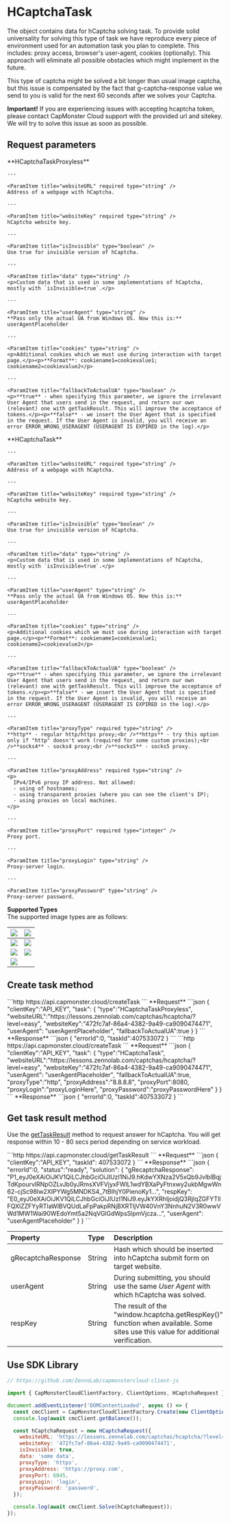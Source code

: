 ﻿---
sidebar_position: 4
sidebar_label: HCaptchaTask
---


# HCaptchaTask
The object contains data for hCaptcha solving task. To provide solid universality for solving this type of task we have reproduce every piece of environment used for an automation task you plan to complete. This includes: proxy access, browser's user-agent, cookies (optionally). This approach will eliminate all possible obstacles which might implement in the future.

This type of captcha might be solved a bit longer than usual image captcha, but this issue is compensated by the fact that g-captcha-response value we send to you is valid for the next 60 seconds after we solves your Captcha.

**Important!** If you are experiencing issues with accepting hcaptcha token, please contact CapMonster Cloud support with the provided url and sitekey. We will try to solve this issue as soon as possible.

## Request parameters

<Tabs className="full-width-tabs filled-tabs" groupId="captcha-type">
<TabItem value="proxyless" label="HCaptchaTaskProxyless (without proxy)" default className="bordered-panel">
    <ParamItem title="type" required type="string" />
    **HCaptchaTaskProxyless**

    ---

    <ParamItem title="websiteURL" required type="string" />
    Address of a webpage with hCaptcha.

    ---

    <ParamItem title="websiteKey" required type="string" />
    hCaptcha website key.

    ---

    <ParamItem title="isInvisible" type="boolean" />
    Use true for invisible version of hCaptcha.

    ---

    <ParamItem title="data" type="string" />
    <p>Custom data that is used in some implementations of hCaptcha, mostly with `isInvisible=true`.</p>

    ---

    <ParamItem title="userAgent" type="string" />
    **Pass only the actual UA from Windows OS. Now this is:** userAgentPlaceholder

    ---

    <ParamItem title="cookies" type="string" />
    <p>Additional cookies which we must use during interaction with target page.</p><p>**Format**: cookiename1=cookievalue1; cookiename2=cookievalue2</p>

    ---

    <ParamItem title="fallbackToActualUA" type="boolean" />
    <p>**true** - when specifying this parameter, we ignore the irrelevant User Agent that users send in the request, and return our own (relevant) one with getTaskResult. This will improve the acceptance of tokens.</p><p>**false** - we insert the User Agent that is specified in the request. If the User Agent is invalid, you will receive an error ERROR_WRONG_USERAGENT (USERAGENT IS EXPIRED in the log).</p>

  </TabItem>
  <TabItem value="proxy" label="HCaptchaTask (using proxy)" className="bordered-panel">
    <ParamItem title="type" required type="string" />
    **HCaptchaTask**

    ---

    <ParamItem title="websiteURL" required type="string" />
    Address of a webpage with hCaptcha.

    ---

    <ParamItem title="websiteKey" required type="string" />
    hCaptcha website key.

    ---

    <ParamItem title="isInvisible" type="boolean" />
    Use true for invisible version of hCaptcha.

    ---

    <ParamItem title="data" type="string" />
    <p>Custom data that is used in some implementations of hCaptcha, mostly with `isInvisible=true`.</p>

    ---

    <ParamItem title="userAgent" type="string" />
    **Pass only the actual UA from Windows OS. Now this is:** userAgentPlaceholder

    ---

    <ParamItem title="cookies" type="string" />
    <p>Additional cookies which we must use during interaction with target page.</p><p>**Format**: cookiename1=cookievalue1; cookiename2=cookievalue2</p>

    ---

    <ParamItem title="fallbackToActualUA" type="boolean" />
    <p>**true** - when specifying this parameter, we ignore the irrelevant User Agent that users send in the request, and return our own (relevant) one with getTaskResult. This will improve the acceptance of tokens.</p><p>**false** - we insert the User Agent that is specified in the request. If the User Agent is invalid, you will receive an error ERROR_WRONG_USERAGENT (USERAGENT IS EXPIRED in the log).</p>

    ---

    <ParamItem title="proxyType" required type="string" />
    **http** - regular http/https proxy;<br />**https** - try this option only if "http" doesn't work (required for some custom proxies);<br />**socks4** - socks4 proxy;<br />**socks5** - socks5 proxy.

    ---

    <ParamItem title="proxyAddress" required type="string" />
    <p>
      IPv4/IPv6 proxy IP address. Not allowed:
      - using of hostnames;
      - using transparent proxies (where you can see the client's IP);
      - using proxies on local machines.
    </p>

    ---

    <ParamItem title="proxyPort" required type="integer" />
    Proxy port.

    ---

    <ParamItem title="proxyLogin" type="string" />
    Proxy-server login.

    ---

    <ParamItem title="proxyPassword" type="string" />
    Proxy-server password.

  </TabItem>
  
</Tabs>

**Supported Types**<br/>
The supported image types are as follows:

|![](./images/hcaptcha-task/Aspose.Words.fa5d4495-c9e9-41f5-8cb9-c4b900b4bbcf.001.png)|![](./images/hcaptcha-task/Aspose.Words.fa5d4495-c9e9-41f5-8cb9-c4b900b4bbcf.002.png)|
| :- | :- |
|![](./images/hcaptcha-task/Aspose.Words.fa5d4495-c9e9-41f5-8cb9-c4b900b4bbcf.003.png)|![](./images/hcaptcha-task/Aspose.Words.fa5d4495-c9e9-41f5-8cb9-c4b900b4bbcf.004.png)|
|![](./images/hcaptcha-task/Aspose.Words.fa5d4495-c9e9-41f5-8cb9-c4b900b4bbcf.005.png)|![](./images/hcaptcha-task/Aspose.Words.fa5d4495-c9e9-41f5-8cb9-c4b900b4bbcf.006.png)|
|![](./images/hcaptcha-task/25940532.png)|


## Create task method

<Tabs className="full-width-tabs filled-tabs request-tabs" groupId="captcha-type">
<TabItem value="proxyless" label="HCaptchaTaskProxyless (without proxy)" default className="method-panel">
    <MethodItem>
      ```http
      https://api.capmonster.cloud/createTask
      ```
    </MethodItem>
<MethodDescription>
**Request**
```json
{
    "clientKey":"API_KEY",
    "task":
    {
        "type":"HCaptchaTaskProxyless",
        "websiteURL":"https://lessons.zennolab.com/captchas/hcaptcha/?level=easy",
        "websiteKey":"472fc7af-86a4-4382-9a49-ca9090474471",
        "userAgent": "userAgentPlaceholder",
        "fallbackToActualUA":true
    }
}
```
**Response**
```json
{
  "errorId":0,
  "taskId":407533072
}
```

</MethodDescription>
  </TabItem>
  <TabItem value="proxy" label="HCaptchaTask (using proxy)" className="method-panel">
<MethodItem>
  ```http
  https://api.capmonster.cloud/createTask
  ```
</MethodItem>
<MethodDescription>
**Request**
```json
{
    "clientKey":"API_KEY",
    "task":
    {
        "type":"HCaptchaTask",
        "websiteURL":"https://lessons.zennolab.com/captchas/hcaptcha/?level=easy",
        "websiteKey":"472fc7af-86a4-4382-9a49-ca9090474471",
        "userAgent": "userAgentPlaceholder",
        "fallbackToActualUA":true,
        "proxyType":"http",
        "proxyAddress":"8.8.8.8",
        "proxyPort":8080,
        "proxyLogin":"proxyLoginHere",
        "proxyPassword":"proxyPasswordHere"
    }
}
```
**Response**
```json
{
  "errorId":0,
  "taskId":407533072
}
```
</MethodDescription>
  </TabItem>
  
</Tabs>


## Get task result method
Use the [getTaskResult](../api/methods/get-task-result.md) method to request answer for hCaptcha. You will get response within 10 - 80 secs period depending on service workload.

<TabItem value="proxyless" label="GeeTestTaskProxyless (without proxy)" default className="method-panel-full">
    <MethodItem>
```http
https://api.capmonster.cloud/getTaskResult
```
    </MethodItem>
    <MethodDescription>
**Request**
```json
{
  "clientKey":"API_KEY",
  "taskId": 407533072
}
```
**Response**
```json
{
  "errorId":0,
  "status":"ready",
  "solution": {
    "gRecaptchaResponse": "P1_eyJ0eXAiOiJKV1QiLCJhbGciOiJIUzI1NiJ9.hKdwYXNza2V5xQb9JvlblBqjTdKpourvlRNpOZLvJb0yJRmsXVFVjyxFWlL1wdYBXaPyFtnxwy2ukbMgwWn62-cjSc98Iw2XIPYWg5MNDKS4_7tBIhjY0PienoKy1...",
    "respKey": "E0_eyJ0eXAiOiJKV1QiLCJhbGciOiJIUzI1NiJ9.eyJkYXRhIjoidjQ3RjlqZGFYTllFQXlZZFYyRTlaWlBVQUdLaFpPakpRNjBXRTljVW40VnY3NnhuN2V3R0wwVWd1MW1Wai90WEdoYmt5a2NqVGlGdWpsSlpmVjcza...",
    "userAgent": "userAgentPlaceholder"
  }
}
```
  </MethodDescription>
  </TabItem>

<br />

|**Property**|**Type**|**Description**|
| :- | :- | :- |
|gRecaptchaResponse|String|Hash which should be inserted into hCaptcha submit form on target website.|
|userAgent|String|During submitting, you should use the same *User Agent* with which hCaptcha was solved.|
|respKey|String|The result of the "window.hcaptcha.getRespKey()" function when available. Some sites use this value for additional verification.|


## Use SDK Library

<Tabs className="full-width-tabs filled-tabs request-tabs" groupId="captcha-type">
  <TabItem value="js" label="JavaScript" default className="method-panel">

```js
// https://github.com/ZennoLab/capmonstercloud-client-js

import { CapMonsterCloudClientFactory, ClientOptions, HCaptchaRequest } from '@zennolab_com/capmonstercloud-client';

document.addEventListener('DOMContentLoaded', async () => {
  const cmcClient = CapMonsterCloudClientFactory.Create(new ClientOptions({ clientKey: '<your capmonster.cloud API key>' }));
  console.log(await cmcClient.getBalance());

  const hCaptchaRequest = new HCaptchaRequest({
    websiteURL: 'https://lessons.zennolab.com/captchas/hcaptcha/?level=easy',
    websiteKey: '472fc7af-86a4-4382-9a49-ca9090474471',
    isInvisible: true,
    data: 'some data',
    proxyType: 'https',
    proxyAddress: 'https://proxy.com',
    proxyPort: 6045,
    proxyLogin: 'login',
    proxyPassword: 'password',
  });

  console.log(await cmcClient.Solve(hCaptchaRequest));
});
```
  </TabItem>
  
</Tabs>